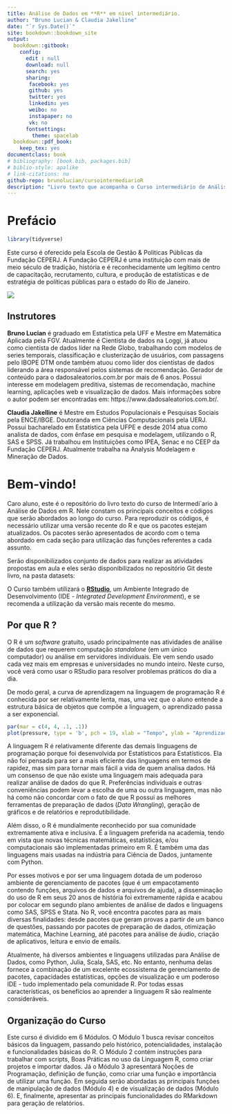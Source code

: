 ```yaml
--- 
title: Análise de Dados em **R** em nivel intermediário. 
author: "Bruno Lucian & Claudia Jakelline"
date: "`r Sys.Date()`"
site: bookdown::bookdown_site
output: 
  bookdown::gitbook:
    config:
      edit : null
      download: null
      search: yes
      sharing:
       facebook: yes
       github: yes
       twitter: yes
       linkedin: yes
       weibo: no
       instapaper: no
       vk: no
      fontsettings:
        theme: spacelab
  bookdown::pdf_book:
    keep_tex: yes
documentclass: book
# bibliography: [book.bib, packages.bib]
# biblio-style: apalike
# link-citations: no
github-repo: brunolucian/cursointermediarioR
description: "Livro texto que acompanha o Curso intermediário de Análise de Dados em R "
---
```



# Prefácio {-}

```r
library(tidyverse)
```

Este curso é oferecido pela Escola de Gestão & Politicas Públicas da Fundação CEPERJ. A Fundação CEPERJ é uma instituição com mais de meio século de tradição,  história e é reconhecidamente um legítimo centro de capacitação, recrutamento, cultura, e produção de estatísticas e de estratégia de políticas públicas para o estado do Rio de Janeiro.

![](fig/logo.png)

## Instrutores {-}

**Bruno Lucian** é graduado em Estatística pela UFF e Mestre em Matemática Aplicada pela FGV. Atualmente é Cientista de dados na Loggi, já atuou como cientista de dados líder na Rede Globo, trabalhando com modelos de series temporais, classificação e clusterização de usuários, com passagens pelo IBOPE DTM onde também atuou como líder dos cientistas de dados liderando a área responsável pelos sistemas de recomendação. Gerador de conteúdo para o dadosaleatorios.com.br por mais de 6 anos. Possui interesse em modelagem preditiva, sistemas de recomendação, machine learning, aplicações web e visualização de dados. Mais informações sobre o autor podem ser encontradas em: https://www.dadosaleatorios.com.br/.

**Claudia Jakelline** é Mestre em Estudos Populacionais e Pesquisas Sociais pela ENCE/IBGE. Doutoranda em Ciências Computacionais pela UERJ.
Possui bacharelado em Estatística pela UFPE e desde 2014 atua como analista de dados, com ênfase em pesquisa e modelagem, utilizando o R, SAS e SPSS. Já trabalhou em Instituições como IPEA, Senac e no CEEP da Fundação CEPERJ. Atualmente trabalha na Analysis Modelagem e Mineração de Dados.

# Bem-vindo! {-}

Caro aluno, este é o repositório do livro texto do curso de Intermedi´ario à Análise de Dados em R. Nele constam os principais conceitos e códigos que serão abordados ao longo do curso. Para reproduzir os códigos, é necessário utilizar uma versão recente do R e que os pacotes estejam atualizados. Os pacotes serão apresentados de acordo com o tema abordado em cada seção para utilização das funções referentes a cada assunto.

Serão disponibilizados conjunto de dados para realizar as atividades propostas em aula e eles serão disponibilizados no repositório Git deste livro, na pasta datasets:

O Curso também utilizará o [__RStudio__](https://www.rstudio.com/download), um Ambiente Integrado de Desenvolvimento (IDE - _Integrated Development Environment_), e se recomenda a utilização da versão mais recente do mesmo.

## Por que R ? {-}

O R é um _software_ gratuito, usado principalmente nas atividades de análise de dados que requerem computação _standalone_ (em um único computador) ou análise em servidores individuais. Ele vem sendo usado cada vez mais em empresas e universidades no mundo inteiro. Neste curso, você verá como usar o RStudio para  resolver problemas práticos do dia a dia.

De modo geral, a curva de aprendizagem na linguagem de programação R é conhecida por ser relativamente lenta, mas, uma vez que o aluno entende a estrutura básica de objetos que compõe a linguagem, o aprendizado passa a ser exponencial.


```r
par(mar = c(4, 4, .1, .1))
plot(pressure, type = 'b', pch = 19, xlab = "Tempo", ylab = "Aprendizado", axes = FALSE)
```

A linguagem R é relativamente diferente das demais linguagens de programação porque foi desenvolvida por Estatísticos para Estatísticos. Ela não foi pensada para ser a mais eficiente das linguagens em termos de rapidez, mas sim para tornar mais fácil a vida de quem analisa dados. Há um consenso de que não existe uma linguagem mais adequada para realizar análise de dados do que R. Preferências individuais e outras conveniências podem levar a escolha de uma ou outra linguagem, mas não há como não concordar com o fato de que R possui as melhores ferramentas de preparação de dados (_Data Wrangling_), geração de gráficos e de relatórios e reprodutibilidade.

Além disso, o R é mundialmente reconhecido por sua comunidade extremamente ativa e inclusiva. É a linguagem preferida na academia, tendo em vista que novas técnicas matemáticas, estatísticas, e/ou computacionais são implementadas primeiro em R. É também uma das linguagens mais usadas na indústria para Ciência de Dados, juntamente com Python. 

Por esses motivos e por ser uma linguagem dotada de um poderoso ambiente de gerenciamento de pacotes (que é um empacotamento contendo funções, arquivos de dados e arquivos de ajuda), a disseminação do uso de R em seus 20 anos de história foi extremamente rápida e acabou por colocar em segundo plano ambientes de análise de dados e linguagens como SAS, SPSS e Stata. No R, você encontra pacotes para as mais diversas finalidades: desde pacotes que geram provas a partir de um banco de questões, passando por pacotes de preparação de dados, otimização matemática, Machine Learning, até pacotes para análise de áudio, criação de aplicativos, leitura e envio de emails.

Atualmente, há diversos ambientes e linguagens utilizadas para Análise de Dados, como Python, Julia, Scala, SAS, etc. No entanto, nenhuma delas fornece a combinação de um excelente ecossistema de gerenciamento de pacotes, capacidades estatísticas, opções de visualização e um poderoso IDE - tudo implementado pela comunidade R. Por todas essas características, os benefícios ao aprender a linguagem R são realmente consideráveis.

## Organização do Curso {-}

Este curso é dividido em 6 Módulos. O Módulo 1 busca revisar conceitos básicos da linguagem, passando pelo histórico, potencialidades, instalação e funcionalidades básicas do R. O Módulo 2 contém instruções para trabalhar com scripts, Boas Práticas no uso da Linguagem R, como criar projetos e importar dados. Já o Módulo 3 apresentará Noções de Programação, definição de função, como criar uma função e importância de utilizar uma função. Em seguida serão abordadas as principais funções de manipulação de dados (Módulo 4) e de visualização de dados (Módulo 6). E, finalmente, apresentar as principais funcionalidades do RMarkdown para geração de relatórios. 
